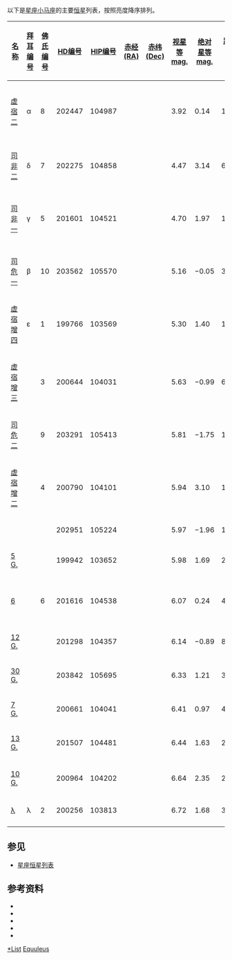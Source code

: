 以下是[[星座|星座]][[小马座|小马座]]的主要[[恒星|恒星]]列表，按照亮度降序排列。

{| class="wikitable sortable"
|-
! width="85" | [[恒星命名|名称]]
! [[拜耳命名法|拜耳编号]]
! [[弗拉斯蒂德命名法|佛氏编号]]
! [[HD星表|HD编号]]
! [[依巴谷星表|HIP编号]]
! [[赤经|赤经(RA)]]
! [[赤纬|赤纬(Dec)]]
! [[视星等|视星等<br />mag.]]
! [[绝对星等|绝对星等<br />mag.]]
! [[恒星距离|距离]] ([[光年|光年]])
! [[恒星分类|光谱类型]]
! 英文名、其他名称及注释
|-
| [[虚宿二|虚宿二]] || α || 8 || 202447 || 104987 || {{RA|21|15|49.40}} || {{DEC|+05|14|53.1}} || 3.92 || 0.14 || 186 || G0III+... || style="text-align:left;" | Kitalpha, Kitel Phard, Kitalphar; [[分光双星|分光双星]]
|-
| [[司非二|司非二]] || δ || 7 || 202275 || 104858 || {{RA|21|14|28.79}} || {{DEC|+10|00|27.8}} || 4.47 || 3.14 || 60 || F5V+... || style="text-align:left;" | 分光双星
|-
| [[司非一|司非一]] || γ || 5 || 201601 || 104521 || {{RA|21|10|20.47}} || {{DEC|+10|07|55.0}} || 4.70 || 1.97 || 115 || F0p || style="text-align:left;" | [[双星_(天文)|双星]]; [[变星|变星]]; [[猎犬座α²型变星|猎犬座α²型变星]]
|-
| [[司危一|司危一]] || β || 10 || 203562 || 105570 || {{RA|21|22|53.58}} || {{DEC|+06|48|40.0}} || 5.16 || −0.05 || 360 || A3V || style="text-align:left;" | 聚星
|-
| [[虚宿增四|虚宿增四]] || ε || 1 || 199766 || 103569 || {{RA|20|59|04.54}} || {{DEC|+04|17|37.8}} || 5.30 || 1.40 || 197 || F5III... || style="text-align:left;" | 分光双星
|-
| [[虚宿增三|虚宿增三]] ||  || 3 || 200644 || 104031 || {{RA|21|04|34.64}} || {{DEC|+05|30|10.3}} || 5.63 || −0.99 || 688 || K5III || style="text-align:left;" | 双星
|-
| [[司危二|司危二]] ||  || 9 || 203291 || 105413 || {{RA|21|21|04.80}} || {{DEC|+07|21|16.4}} || 5.81 || −1.75 || 1058 || M2III || style="text-align:left;" | 变星
|-
| [[虚宿增二|虚宿增二]] ||  || 4 || 200790 || 104101 || {{RA|21|05|26.79}} || {{DEC|+05|57|30.6}} || 5.94 || 3.10 || 120 || F8V || style="text-align:left;" | 双星
|-
| ||  ||  || 202951 || 105224 || {{RA|21|18|52.01}} || {{DEC|+11|12|12.0}} || 5.97 || −1.96 || 1254 || K5III || style="text-align:left;" | 变星
|-
| [[HD_199942|5 G.]] ||  ||  || 199942 || 103652 || {{RA|21|00|03.95}} || {{DEC|+07|30|58.2}} || 5.98 || 1.69 || 235 || A7V || style="text-align:left;" | 双星
|-
| [[小马座6|6]] ||  || 6 || 201616 || 104538 || {{RA|21|10|31.31}} || {{DEC|+10|02|56.0}} || 6.07 || 0.24 || 479 || A2Vs || style="text-align:left;" | 与小马座γ构成[[光学双星|光学双星]]
|-
| [[HD_201298|12 G.]] ||  ||  || 201298 || 104357 || {{RA|21|08|28.15}} || {{DEC|+06|59|21.7}} || 6.14 || −0.89 || 832 || K5III ||
|-
| [[HD_203842|30 G.]] ||  ||  || 203842 || 105695 || {{RA|21|24|24.52}} || {{DEC|+10|10|27.1}} || 6.33 || 1.21 || 344 || F5III ||
|-
| [[HD_200661|7 G.]] ||  ||  || 200661 || 104041 || {{RA|21|04|41.63}} || {{DEC|+02|56|32.1}} || 6.41 || 0.97 || 400 || K0 ||
|-
| [[HD_201507|13 G.]] ||  ||  || 201507 || 104481 || {{RA|21|09|58.26}} || {{DEC|+02|56|37.0}} || 6.44 || 1.63 || 299 || F5IV ||
|-
| [[HD_200964|10 G.]] ||  ||  || 200964 || 104202 || {{RA|21|06|39.79}} || {{DEC|+03|48|10.8}} || 6.64 || 2.35 || 223 || K0IV || style="text-align:left;" | 有2颗[[太阳系外行星|行星]] ([[HD_200964_b|b]] & [[HD_200964_c|c]])
|-
| [[小马座λ|λ]] || λ || 2 || 200256 || 103813 || {{RA|21|02|12.51}} || {{DEC|+07|10|47.3}} || 6.72 || 1.68 || 332 || F8 || style="text-align:left;" | 双星
|-class="sortbottom"
|}

==参见==
*[[星座恒星列表|星座恒星列表]]

==参考资料==
*{{cite web
 |last=ESA 
 |authorlink=European Space Agency 
 |title=The Hipparcos and Tycho Catalogues 
 |date=1997 
 |url=http://cdsweb.u-strasbg.fr/viz-bin/Cat?I/239 
 |accessdate=2006-12-26 
 |deadurl=yes 
 |archiveurl=https://web.archive.org/web/20061207064205/http://cdsweb.u-strasbg.fr/viz-bin/Cat?I%2F239 
 |archivedate=2006-12-07 
}}
*{{cite web
 |last=Kostjuk 
 |first=N. D. 
 |title=HD-DM-GC-HR-HIP-Bayer-Flamsteed Cross Index 
 |date=2002 
 |url=http://cdsweb.u-strasbg.fr/viz-bin/Cat?IV/27 
 |accessdate=2006-12-26 
 |deadurl=yes 
 |archiveurl=https://web.archive.org/web/20061124230929/http://cdsweb.u-strasbg.fr/viz-bin/Cat?IV%2F27 
 |archivedate=2006-11-24 
}}
*{{cite web
 |last=Roman 
 |first=N. G. 
 |title=Identification of a Constellation from a Position 
 |date=1987 
 |url=http://cdsweb.u-strasbg.fr/viz-bin/Cat?VI/42 
 |accessdate=2006-12-26 
 |deadurl=yes 
 |archiveurl=https://web.archive.org/web/20061124141224/http://cdsweb.u-strasbg.fr/viz-bin/Cat?VI%2F42 
 |archivedate=2006-11-24 
}}
*{{cite web
  | url = http://simbad.u-strasbg.fr/simbad/
  | title = SIMBAD Astronomical Database
  | publisher = Centre de Données astronomiques de Strasbourg
  | accessdate = 2007-01-02
  | archive-date = 2019-05-30
  | archive-url = https://web.archive.org/web/20190530023402/http://simbad.u-strasbg.fr/simbad/
  | dead-url = no
  }}
*{{cite web
 |last=Gould 
 |first=B. A. 
 |title=Uranometria Argentina 
 |publisher=Reprinted and updated by Pilcher, F 
 |url=http://www.uranometriaargentina.com/ 
 |accessdate=2010-07-19 
 |deadurl=yes 
 |archiveurl=https://web.archive.org/web/20120227032716/http://www.uranometriaargentina.com/ 
 |archivedate=2012-02-27 
}}
{{Lists of stars by constellation}}
{{Stars of Equuleus}}

[[Category:Equuleus_constellation|*List]]
[[Category:星座恒星列表|Equuleus]]